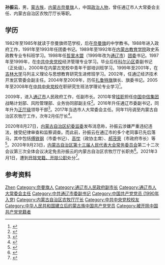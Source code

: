{{Infobox officeholder
| 姓名     = 孙振云
| 性别     =
| 别名     =
| 职务     = [[内蒙古自治区农牧厅|内蒙古自治区农牧厅]]厅长
| 前任     = [[郭健_(1958年)|郭健]]
| 继任     = [[牧远|牧远]]
| 就任日期 = 2018年2月1日
| 卸任日期 = 2020年9月23日
| 职务2    = [[通辽市人大常委会|通辽市人大常委会]]主任
| 前任2    = [[道尔吉_(1956年)|道尔吉]]
| 继任2    = [[梁志远|梁志远]]
| 就任日期2= 2017年3月12日
| 卸任日期2= 2017年11月
| 职务3    = [[通辽市人民政府|通辽市人民政府]]副市长
| 就任日期3= 2009年1月
| 卸任日期3= 2016年6月30日
| 出生日期 = {{Bya|1964|4}}
| 出生地点 = 
| 逝世日期 =
| 逝世地点 =
| 民族     = [[蒙古族|蒙古族]]
| 籍贯     = [[内蒙古自治区|内蒙古]][[奈曼旗|奈曼旗]]
| 职业     = 公务员
| 政党     = <del>{{CPC}}</del>（1990年6月－2021年3月1日被开除）
}}
'''孙振云'''{{BD|1964年|4月||catIdx=Sun孙}}，男，[[蒙古族|蒙古族]]，[[内蒙古自治区|内蒙古]][[奈曼旗|奈曼旗]]人，中国[[政治人物|政治人物]]，曾任通辽市人大常委会主任、内蒙古自治区农牧厅厅长等职。
==学历==
1982年至1985年就读于奈曼旗师范学校，后在[[奈曼旗|奈曼旗]]的中学教书。1988年进入政府工作，1991年至1993年任团委书记。1989年至1992年在[[内蒙古教育学院|内蒙古教育学院]]政史系政教专业专科班学习。1998年任[[哲里木盟|哲里木盟]]（1999年改为[[通辽市|通辽市]]）[[团委|团委]]书记。1997年至1999年，在[[中共中央党校|中共中央党校]]经济管理专业学习。毕业后任[[科尔沁区|科尔沁区]]委副书记（正处级）。2000年在内蒙古党校中青年干部培训班学习。1999年至2001年，在[[吉林大学|吉林大学]]马列主义理论与思想教育研究生进修班学习。2002年，任通辽经济技术开发区管委会副主任。2004年至2009年，历任[[扎鲁特旗|扎鲁特旗]]旗长、旗委书记。2005年至2008年在[[中共中央党校|中共中央党校]]在职研究生班法学理论专业学习<ref>{{cite web |title=内蒙古通辽市委副书记孙振云被提名为市人大常委会主任候选人 |url=https://www.thepaper.cn/newsDetail_forward_1547054 |publisher=[[澎湃新闻|澎湃新闻]] |date=2016-10-21 |access-date=2020-09-27 |archive-date=2017-12-29 |archive-url=https://web.archive.org/web/20171229055102/http://www.thepaper.cn/newsDetail_forward_1547054 |dead-url=no }}</ref>。

2009年，进入[[通辽市|通辽市]]人民政府工作，任副市长。2010年曾[[挂职|挂职]]担任[[中国中信集团|中国中信集团]]战略计划部、风险管理部、业务协同部副主任<ref>{{cite web |title=孙振云当选通辽市人大常委会主任 郝茂荣当选市长 |url=http://district.ce.cn/newarea/sddy/201703/13/t20170313_20928705.shtml |publisher=[[中国经济网|中国经济网]] |date=2017-03-13 |access-date=2020-09-27 |archive-date=2017-08-03 |archive-url=https://web.archive.org/web/20170803223457/http://district.ce.cn/newarea/sddy/201703/13/t20170313_20928705.shtml |dead-url=no }}</ref>。2016年升任通辽市委副书记，同年升为[[正厅级|正厅级]]领导干部<ref>{{cite web |title=关于对拟提任厅局级领导干部进行公示的公告 |url=http://inews.nmgnews.com.cn/system/2016/09/26/012142638.shtml |publisher=内蒙古新闻网 |date=2016-09-27 |access-date=2020-09-27 |archive-date=2016-10-11 |archive-url=https://web.archive.org/web/20161011085137/http://inews.nmgnews.com.cn/system/2016/09/26/012142638.shtml |dead-url=no }}</ref>。2017年当选市人大常委会主任。同年11月调至内蒙古自治区农牧厅工作，次年2月任厅长<ref>{{cite web |title=内蒙古自治区农牧厅厅长孙振云接受审查调查 |url=http://district.ce.cn/newarea/sddy/202008/27/t20200827_35618944.shtml |publisher=中国经济网 |date=2020-08-27 |access-date=2020-09-27 |archive-date=2021-07-02 |archive-url=https://web.archive.org/web/20210702214430/http://district.ce.cn/newarea/sddy/202008/27/t20200827_35618944.shtml }}</ref>。

2020年8月27日，[[中共内蒙古自治区纪委|内蒙古自治区纪委]][[内蒙古自治区监察委员会|监委]]发布消息称，孙振云涉嫌严重违纪违法，接受纪律审查和监察调查。而此前，孙振云在通辽市的多个老同事已先后落马，其中包括[[傅铁钢|傅铁钢]]（市委书记）、[[高忱|高忱]]（政协主席）、[[郝茂荣|郝茂荣]]（市政府市长）等<ref>{{cite web |title=内蒙古自治区农牧厅厅长，落马 |url=http://www.bjnews.com.cn/feature/2020/08/27/763036.html |publisher=[[新京报|新京报]] |date=2020-08-27 |access-date=2020-09-27 |archive-date=2020-08-27 |archive-url=https://web.archive.org/web/20200827204954/http://www.bjnews.com.cn/feature/2020/08/27/763036.html |dead-url=no }}</ref>。2020年9月23日，[[内蒙古自治区人民代表大会常务委员会|内蒙古自治区第十三届人民代表大会常务委员会]]第二十二次会议第三次全体会议决定免去孙振云的内蒙古自治区农牧厅厅长职务<ref>{{cite web |title=内蒙古任免隋维钧、杨劼、张利平、向东、孙振云职务 |url=http://district.ce.cn/newarea/sddy/202009/23/t20200923_35803140.shtml |publisher=中国经济网 |date=2020-09-23 |access-date=2020-09-27 |archive-date=2021-07-02 |archive-url=https://web.archive.org/web/20210702214217/http://district.ce.cn/newarea/sddy/202009/23/t20200923_35803140.shtml }}</ref>。2021年3月1日，遭到[[双开|开除党籍、开除公职]]处分<ref>{{cite web |title=内蒙古自治区农牧厅原党组书记、厅长孙振云被开除党籍和公职 |url=http://www.ccdi.gov.cn/scdc/sggb/djcf/202103/t20210301_236736.html |work=中央纪委国家监委网站 |date=2021-03-01 |access-date=2021-03-01 |archive-date=2021-03-03 |archive-url=https://web.archive.org/web/20210303020407/http://www.ccdi.gov.cn/scdc/sggb/djcf/202103/t20210301_236736.html |dead-url=no }}</ref>。

==参考资料==
{{reflist}}
{{start box}}
{{s-gov|prc}}
{{s-before|[[郭健_(1958年)|郭健]]}}
{{s-title|[[内蒙古自治区农牧厅|内蒙古自治区农牧厅]]厅长|2018年2月－2020年9月}}
{{s-after|[[牧远|牧远]]}}
{{s-par|prc-lpc}}
{{s-before|[[道尔吉_(1956年)|道尔吉]]}}
{{s-title|[[通辽市人大常委会|通辽市人大常委会]]主任|2017年3月－2017年11月}}
{{s-after|[[梁志远|梁志远]]}}
{{end box}}
{{中共十九大以来的反腐败工作}}
{{Authority control}}
{{DEFAULTSORT:Sun孙}}
[[Category:孙姓|Zhen]]
[[Category:奈曼旗人|Category:奈曼旗人]]
[[Category:通辽市人民政府副市长|Category:通辽市人民政府副市长]]
[[Category:通辽市人大常委会主任|Category:通辽市人大常委会主任]]
[[Category:中共通辽市委副书记|Category:中共通辽市委副书记]]
[[Category:中国共产党党员_(1990年入党)|Category:中国共产党党员 (1990年入党)]]
[[Category:内蒙古自治区农牧厅厅长|Category:内蒙古自治区农牧厅厅长]]
[[Category:中共中央党校校友|Category:中共中央党校校友]]
[[Category:中华人民共和国建立后的蒙古族中国共产党党员|Category:中华人民共和国建立后的蒙古族中国共产党党员]]
[[Category:被开除中国共产党党籍者|Category:被开除中国共产党党籍者]]